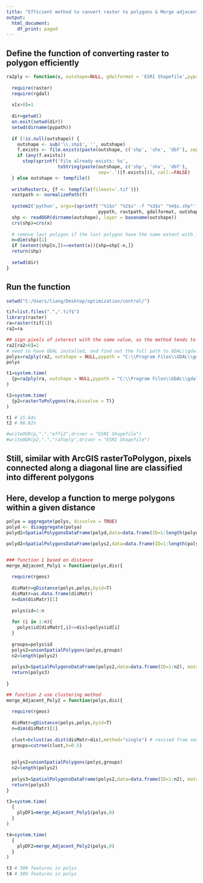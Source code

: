 ---
title: "Efficient method to convert raster to polygons & Merge adjacent polygons"
output:
  html_document:
    df_print: paged
---

## Define the function of converting raster to polygon efficiently

```{r defineFun1}
ra2ply <- function(x, outshape=NULL, gdalformat = 'ESRI Shapefile',pypath=NULL) {
  
  require(raster)
  require(rgdal)
  
  x[x>0]=1
  
  dir=getwd()
  on.exit(setwd(dir))
  setwd(dirname(pypath))
  
  if (!is.null(outshape)) {
    outshape <- sub('\\.shp$', '', outshape)
    f.exists <- file.exists(paste(outshape, c('shp', 'shx', 'dbf'), sep='.'))
    if (any(f.exists))
      stop(sprintf('File already exists: %s',
                   toString(paste(outshape, c('shp', 'shx', 'dbf'),
                                  sep='.')[f.exists])), call.=FALSE)
  } else outshape <- tempfile()
  
  writeRaster(x, {f <- tempfile(fileext='.tif')})
  rastpath <- normalizePath(f)
  
  system2('python', args=(sprintf('"%1$s" "%2$s" -f "%3$s" "%4$s.shp"',
                                  pypath, rastpath, gdalformat, outshape)))
  shp <- readOGR(dirname(outshape), layer = basename(outshape))
  crs(shp)=crs(x)
  
  # remove last polygon if the last polygon have the same extent with input raster
  n=dim(shp)[1]
  if (extent(shp[n,])==extent(x)){shp=shp[-n,]}
  return(shp)
  
  setwd(dir)
}

```

## Run the function
```{r Raster2Poly}
setwd("C:/Users/liang/Desktop/optimization/control/")

tif=list.files(".",".tif$")
library(raster)
ra=raster(tif[1])
ra2=ra

## sign pixels of interest with the same value, as the method tends to classify connected pixels with very different values into different polygons 
ra2[ra2>0]=1
# need to have GDAL installed, and find out the full path to GDAL\\gdal_polygonize.py
polys=ra2ply(ra2, outshape = NULL,pypath = "C:\\Program Files\\GDAL\\gdal_polygonize.py")
polys

t1=system.time(
  {p=ra2ply(ra, outshape = NULL,pypath = "C:\\Program Files\\GDAL\\gdal_polygonize.py")}
)

t2=system.time(
  {p2=rasterToPolygons(ra,dissolve = T)}
)

t1 # 15.64s
t2 # 98.82s

#writeOGR(p,".","effi2",driver = "ESRI Shapefile")
#writeOGR(p2,".","raToply",driver = "ESRI Shapefile")
```


## Still, similar with ArcGIS rasterToPolygon, pixels connected along a diagonal line are classified into different polygons
## Here, develop a function to merge polygons within a given distance 

```{r DefineFun2}
polya = aggregate(polys, dissolve = TRUE)
polyd <- disaggregate(polya)
polyd2=SpatialPolygonsDataFrame(polyd,data=data.frame(ID=1:length(polyd)))

polyd2=SpatialPolygonsDataFrame(polys2,data=data.frame(ID=1:length(polys2)))


### function 1 based on distance
merge_Adjacent_Poly1 = function(polys,dis){
  
  require(rgeos)
  
  disMatr=gDistance(polys,polys,byid=T)
  disMatr=as.data.frame(disMatr)
  n=dim(disMatr)[1]
  
  polys$id=1:n
  
  for (i in 1:n){
    polys$id[disMatr[,i]<=dis]=polys$id[i]
  }
  
  groups=polys$id
  polys2=unionSpatialPolygons(polys,groups)
  n2=length(polys2)
  
  polys3=SpatialPolygonsDataFrame(polys2,data=data.frame(ID=1:n2), match.ID = F)
  return(polys3)
  
}  

## function 2 use clustering method
merge_Adjacent_Poly2 = function(polys,dis){
  
  require(rgeos)
  
  disMatr=gDistance(polys,polys,byid=T)
  n=dim(disMatr)[1]
  
  clust=hclust(as.dist(disMatr>dis),method="single") # revised from smart solution from https://gis.stackexchange.com/users/865/spacedman
  groups=cutree(clust,h=0.5)
  
  
  polys2=unionSpatialPolygons(polys,groups)
  n2=length(polys2)
  
  polys3=SpatialPolygonsDataFrame(polys2,data=data.frame(ID=1:n2), match.ID = F)
  return(polys3)
}  

```

``` {r Merge}
t3=system.time(
  {
    plyDF1=merge_Adjacent_Poly1(polys,0)
  }
)

t4=system.time(
  {
    plyDF2=merge_Adjacent_Poly2(polys,0)
  }
)

t3 # 309 features in polys
t4 # 309 features in polys

```

